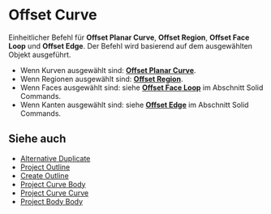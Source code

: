 
# Offset Curve

<Reference shortcut="O" command="Offset Curve" button="Rechts der Befehlsleiste" />

Einheitlicher Befehl für **Offset Planar Curve**, **Offset Region**, **Offset Face Loop** und **Offset Edge**. Der Befehl wird basierend auf dem ausgewählten Objekt ausgeführt.
   - Wenn Kurven ausgewählt sind: [**Offset Planar Curve**](./offset-planar-curve).
   - Wenn Regionen ausgewählt sind: [**Offset Region**](./offset-region).
   - Wenn Faces ausgewählt sind: siehe [**Offset Face Loop**](../solid/offset-face-loop) im Abschnitt Solid Commands.
   - Wenn Kanten ausgewählt sind: siehe [**Offset Edge**](../solid/offset-edge) im Abschnitt Solid Commands.

## Siehe auch
- [Alternative Duplicate](./alternative-duplicate)
- [Project Outline](./project-outline)
- [Create Outline](./create-outline)
- [Project Curve Body](./project-curve-body)
- [Project Curve Curve](./project-curve-curve)
- [Project Body Body](./project-body-body)
